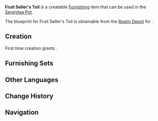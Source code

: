 {{Furnishing Infobox
|id             = 373109
|image          = Item Fruit Seller's Toil.png
|category       = Landscape
|subcategory    = Item
|rarity         = 3
|adeptal_energy = 60
|load           = 35
|reduced_load   = 24
|description    = Fruits and vegetables have been tightly piled together here without any care for how they might affect one another. Perhaps the merchant in question was far too tired to quibble about such details.<br />Placing a [[Mist Flower]] within a sack is an easy solution to the problem, but the price of one Mist Flower may exceed several days' worth of a merchant's income, which makes it an unprofitable proposition.
|blueprint      = [[Realm Depot]]
}}
'''Fruit Seller's Toil''' is a creatable [[Furnishing]] item that can be used in the [[Serenitea Pot]].

The blueprint for Fruit Seller's Toil is obtainable from the [[Realm Depot]] for {{Item|Realm Currency|24|x=160}}.

==Creation==
First time creation grants {{Item|Trust|24|x=60}}.
{{Recipe
|type = Creation
|time = 14h
|Fabric = 12
|sort = Fabric
}}

==Furnishing Sets==
{{Craft Usage}}

==Other Languages==
{{Other Languages
|en      = Fruit Seller's Toil
|zhs     = 果蔬商贩的劳累
|zhs_rm  = Guǒshū Shāngfàn de Láolèi
|zht     = 果蔬商販的勞累
|zht_rm  = Guǒshū Shāngfàn de Láolèi
|zh_tl   = 
|ja      = 青果商人の疲労
|ja_rm   = Seika Shounin no Hirou
|ja_tl   = 
|ko      = 과채 장사꾼의 피로
|ko_rm   = 
|ko_tl   = 
|es      = Cansancio del vendedor de fruta y verdura
|es_tl   = Fatigue of the Fruit and Vegetable Seller
|fr      = « Mésaventures du marchand de fruits »
|fr_tl   = "Misadventures of the Fruit Seller"
|ru      = Усталость продавца фруктов
|ru_tl   = 
|th      = ถุงผักผลไม้ละลานตา
|th_rm   = 
|th_tl   = 
|vi      = Sự Mệt Nhọc Của Người Bán Rau Quả
|vi_tl   = 
|de      = Mühsal des Obsthändlers
|de_tl   = Hardship of the Fruit Trader
|id      = Kelelahan Penjual Buah
|id_tl   = Exhaustion of Fruit Seller
|pt      = Fadiga dos Vendedores de Frutas
|pt_tl   = 
}}

==Change History==
{{Change History|1.5}}

==Navigation==
{{Furnishing Navbox/Exterior|Landscape}}